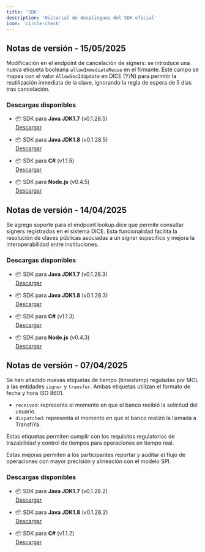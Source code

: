 ```yaml
---
title: 'SDK'
description: 'Historial de despliegues del SDK oficial'
icon: 'circle-check'
---
```


## Notas de versión - 15/05/2025

Modificación en el endpoint de cancelación de signers: se introduce una nueva etiqueta booleana `allowImmediateReuse` en el firmante. Este campo se mapea con el valor `AllowSecIdUpdate` en DICE (Y/N) para permitir la reutilización inmediata de la clave, ignorando la regla de espera de 5 días tras cancelación.  

### Descargas disponibles

- 📦 SDK para **Java JDK1.7** (v0.1.28.5)  
  [Descargar](https://storage.googleapis.com/tin-sdks/2025-05-15/2025-05-15_java_jdk1.7_0.1.28.5_e992957f4463f36390bfae525ee5afdd.zip)

- 📦 SDK para **Java JDK1.8** (v0.1.28.5)  
  [Descargar](https://storage.googleapis.com/tin-sdks/2025-05-15/2025-05-15_java_jdk1.8_0.1.28.5_fdf068e79bb29ba8b9178f1457b49ab5.zip)

- 📦 SDK para **C#** (v1.1.5)  
  [Descargar](https://storage.googleapis.com/tin-sdks/2025-05-15/2025-05-15_csharp_1.1.5_e9dc987814739e05d1d48a43c3ca1aad.zip)

- 📦 SDK para **Node.js** (v0.4.5)  
  [Descargar](https://storage.googleapis.com/tin-sdks/2025-05-15/2025-05-15_nodejs_0.4.5_9e0aecbd387cfed2eaa83a1622a1e111.zip)  

## Notas de versión - 14/04/2025

Se agregó soporte para el endpoint lookup.dice que permite consultar signers registrados en el sistema DICE. Esta funcionalidad facilita la resolución de claves públicas asociadas a un signer específico y mejora la interoperabilidad entre instituciones.

### Descargas disponibles

- 📦 SDK para **Java JDK1.7** (v0.1.28.3)  
  [Descargar](https://storage.googleapis.com/tin-sdks/2025-04-14/java_jdk1.7_0.1.28.3_e085563ac99fd93ddc5915adef1bd895.zip)

- 📦 SDK para **Java JDK1.8** (v0.1.28.3)  
  [Descargar](https://storage.googleapis.com/tin-sdks/2025-04-14/java_jdk1.8_0.1.28.3_a39fadc04a700f13a206aad21e86399a.zip)

- 📦 SDK para **C#** (v1.1.3)  
  [Descargar](https://storage.googleapis.com/tin-sdks/2025-04-14/csharp_1.1.3_34ee48f1c502d8a2fc96b647f423e722.zip)

- 📦 SDK para **Node.js** (v0.4.3)  
  [Descargar](https://storage.googleapis.com/tin-sdks/2025-04-14/nodejs_0.4.3_72871d27fa40c716f22a697df2861823.zip)  

## Notas de versión - 07/04/2025

Se han añadido nuevas etiquetas de tiempo (timestamp) reguladas por MOL a las entidades `signer` y `transfer`. Ambas etiquetas utilizan el formato de fecha y hora ISO 8601.

- `received`: representa el momento en que el banco recibió la solicitud del usuario.
- `dispatched`: representa el momento en que el banco realizó la llamada a TransfiYa.

Estas etiquetas permiten cumplir con los requisitos regulatorios de trazabilidad y control de tiempos para operaciones en tiempo real.

<Info>
Estas mejoras permiten a los participantes reportar y auditar el flujo de operaciones con mayor precisión y alineación con el modelo SPI.
</Info>

### Descargas disponibles

- 📦 SDK para **Java JDK1.7** (v0.1.28.2)  
  [Descargar](https://storage.googleapis.com/tin-sdks/2025-04-01/java_jdk1.7_0.1.28.2_a592328e4e15d0b102a17bf6b705b00b.zip)

- 📦 SDK para **Java JDK1.8** (v0.1.28.2)  
  [Descargar](https://storage.googleapis.com/tin-sdks/2025-04-01/java_jdk1.8_0.1.28.2_c8d86c9c053ba9dcac3137e1c2d3453c.zip)

- 📦 SDK para **C#** (v1.1.2)  
  [Descargar](https://storage.googleapis.com/tin-sdks/2025-04-01/csharp_1.1.2_8b604778c2ee25798746ef371ed6fd84.zip)